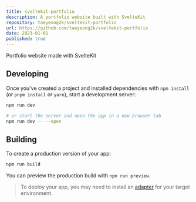 ```yaml
---
title: sveltekit-portfolio
description: A portfolio website built with SvelteKit
repository: taeyeong2k/sveltekit-portfolio
url: https://github.com/taeyeong2k/sveltekit-portfolio
date: 2023-01-01
published: true
---
```


Portfolio website made with SvelteKit

## Developing

Once you've created a project and installed dependencies with `npm install` (or `pnpm install` or `yarn`), start a development server:

```bash
npm run dev

# or start the server and open the app in a new browser tab
npm run dev -- --open
```

## Building

To create a production version of your app:

```bash
npm run build
```

You can preview the production build with `npm run preview`.

> To deploy your app, you may need to install an [adapter](https://kit.svelte.dev/docs/adapters) for your target environment.
